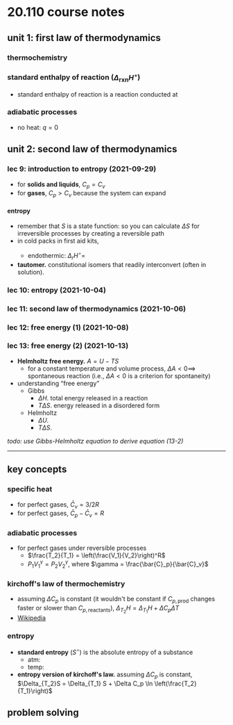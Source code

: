 # 20.110 course notes

## unit 1: first law of thermodynamics

### thermochemistry

### standard enthalpy of reaction ($\Delta_{\text{rxn}} H^\circ$)
- standard enthalpy of reaction is a reaction conducted at <C chem="\pu{1 atm}" />

### adiabatic processes
- no heat: $q = 0$

## unit 2: second law of thermodynamics

### lec 9: introduction to entropy (2021-09-29)
- for **solids and liquids**, $C_p = C_v$
- for **gases**, $C_p > C_v$ because the system can expand

#### entropy
- remember that $S$ is a state function: so you can calculate $\Delta S$ for irreversible processes by creating a reversible path
- in cold packs in first aid kits, <C chem="\ce{NH4NO2(s) + H2O(l) -> NH4NO3(aq)}" />
    - endothermic: $\Delta_r H^{\circ} =$ <C chem="\pu{25.7 kJ/mol}" />
- **tautomer.** constitutional isomers that readily interconvert (often in solution).

### lec 10: entropy (2021-10-04)

### lec 11: second law of thermodynamics (2021-10-06)

### lec 12: free energy (1) (2021-10-08)

### lec 13: free energy (2) (2021-10-13)
- **Helmholtz free energy.** $A = U-TS$
    - for a constant temperature and volume process, $\Delta A < 0 \implies$ spontaneous reaction (i.e., $\Delta A < 0$ is a criterion for spontaneity)
- understanding &ldquo;free energy&rdquo;
    - Gibbs
        - $\Delta H$. total energy released in a reaction
        - $T\Delta S$. energy released in a disordered form
    - Helmholtz
        - $\Delta U$.
        - $T\Delta S$.

_todo: use Gibbs-Helmholtz equation to derive equation (13-2)_

---

## key concepts

### specific heat

- for perfect gases, $\bar{C}_v = 3/2R$
- for perfect gases, $\bar{C}_p - \bar{C}_v = R$

### adiabatic processes
- for perfect gases under reversible processes
    - $\frac{T_2}{T_1} = \left(\frac{V_1}{V_2}\right)^R$
    - $P_1V_1^\gamma = P_2V_2^\gamma$, where $\gamma = \frac{\bar{C}_p}{\bar{C}_v}$

### kirchoff's law of thermochemistry
- assuming $\Delta C_p$ is constant (it wouldn't be constant if $C_{p,\text{prod}}$ changes faster or slower than $C_{p,\text{reactants}}$), $\Delta_{T_2} H = \Delta_{T_1} H + \Delta C_p \Delta T$
- [Wikipedia](https://archive.is/gwMui)

### entropy
- **standard entropy** ($S^\circ$) is the absolute entropy of a substance
    - atm: <C chem="\pu{1 atm}" />
    - temp: <C chem="\pu{298.15 K}" />
- **entropy version of kirchoff's law.** assuming $\Delta C_p$ is constant, $\Delta_{T_2}S = \Delta_{T_1} S + \Delta C_p \ln \left(\frac{T_2}{T_1}\right)$

## problem solving